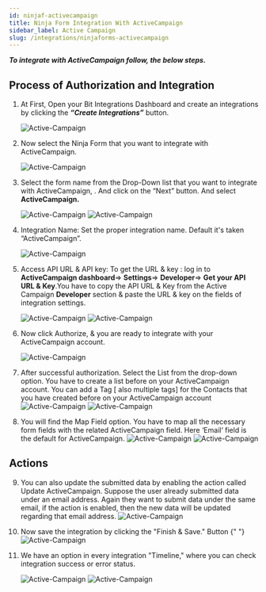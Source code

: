 ```yaml
---
id: ninjaf-activecampaign
title: Ninja Form Integration With ActiveCampaign
sidebar_label: Active Campaign
slug: /integrations/ninjaforms-activecampaign
---
```



**_To integrate with ActiveCampaign follow, the below steps._**

## Process of Authorization and Integration

1. At First, Open your Bit Integrations Dashboard and create an integrations by clicking the **_“Create Integrations”_** button.

   <Image
     src="ActiveCampaign/Create Integrations"
     alt="Active-Campaign"
     w="1020"
     h="350"
   />

2. Now select the Ninja Form that you want to integrate with ActiveCampaign.

   <Image
     src="ActiveCampaign/Select Trigger"
     alt="Active-Campaign"
     w="1020"
     h="350"
   />

3. Select the form name from the Drop-Down list that you want to integrate with ActiveCampaign, . And click on the “Next” button. And select **ActiveCampaign.**

   <Image
     src="ActiveCampaign/ninja-form"
     alt="Active-Campaign"
     w="1020"
     h="350"
   />
   <Image
     src="ActiveCampaign/Select ActiveCampaign"
     alt="Active-Campaign"
     w="1020"
     h="350"
   />

4. Integration Name: Set the proper integration name. Default it's taken “ActiveCampaign”.

   <Image
     src="ActiveCampaign/Integration Name"
     alt="Active-Campaign"
     w="1020"
     h="350"
   />

5. Access API URL & API key: To get the URL & key : log in to **ActiveCampaign dashboard**=> **Settings**=> **Developer**=> **Get your API URL & Key**.You have to copy the API URL & Key from the Active Campaign **Developer** section & paste the URL & key on the fields of integration settings.

   <Image
     src="ActiveCampaign/ActiveCampaign API Dashbord"
     alt="Active-Campaign"
     w="1020"
     h="350"
   />
   <Image
     src="ActiveCampaign/access uri and api key"
     alt="Active-Campaign"
     w="1020"
     h="350"
   />

6. Now click Authorize, & you are ready to integrate with your ActiveCampaign account.

   <Image
     src="ActiveCampaign/Authorize"
     alt="Active-Campaign"
     w="1020"
     h="350"
   />

7. After successful authorization. Select the List from the drop-down option. You have to create a list before on your ActiveCampaign account. You can add a Tag [ also multiple tags] for the Contacts that you have created before on your ActiveCampaign account
   <Image
     src="ActiveCampaign/ActiveCampaign List"
     alt="Active-Campaign"
     w="1020"
     h="350"
   />
   <Image
     src="ActiveCampaign/ActiveCampaign Tag"
     alt="Active-Campaign"
     w="1020"
     h="350"
   />
8. You will find the Map Field option. You have to map all the necessary form fields with the related ActiveCampaign field. Here ‘Email‘ field is the default for ActiveCampaign.
   <Image
     src="ActiveCampaign/Default Field"
     alt="Active-Campaign"
     w="1020"
     h="350"
   />
   <Image
     src="ActiveCampaign/Field Mapping"
     alt="Active-Campaign"
     w="1020"
     h="350"
   />

## Actions

9. You can also update the submitted data by enabling the action called Update ActiveCampaign. Suppose the user already submitted data under an email address. Again they want to submit data under the same email, if the action is enabled, then the new data will be updated regarding that email address.
   <Image
     src="ActiveCampaign/Update Actions"
     alt="Active-Campaign"
     w="1020"
     h="350"
   />
10. Now save the integration by clicking the "Finish & Save." Button
    {" "}
    <Image
      src="ActiveCampaign/Finish and Save"
      alt="Active-Campaign"
      w="1020"
      h="350"
    />
11. We have an option in every integration "Timeline," where you can check integration success or error status.
  
    <Image
      src="ActiveCampaign/Integrations Dashbord"
      alt="Active-Campaign"
      w="1020"
      h="350"
    />
    <Image
      src="ActiveCampaign/Timeline"
      alt="Active-Campaign"
      w="1020"
      h="350"
    />
